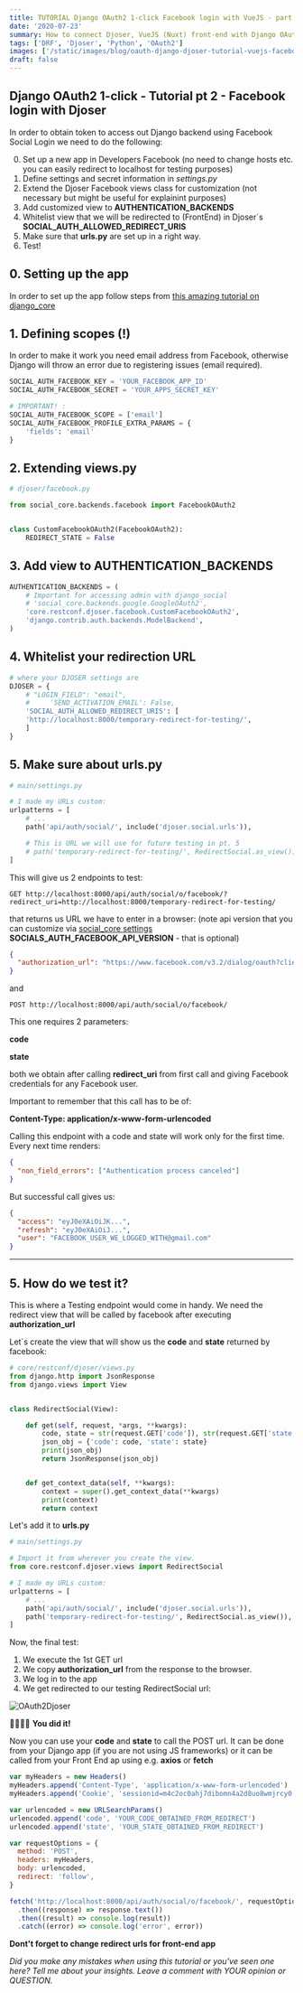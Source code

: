 ```yaml
---
title: TUTORIAL Django OAuth2 1-click Facebook login with VueJS - part 2
date: '2020-07-23'
summary: How to connect Djoser, VueJS (Nuxt) front-end with Django OAuth2 Facebook
tags: ['DRF', 'Djoser', 'Python', 'OAuth2']
images: ['/static/images/blog/oauth-django-djoser-tutorial-vuejs-facebook-one-click-button/oauth-django-social-tutorial-how-to-implement-google-login-part-2.png']
draft: false
---
```


## Django OAuth2 1-click - Tutorial pt 2 - Facebook login with Djoser

In order to obtain token to access out Django backend using Facebook Social Login we need to do the following:

0. Set up a new app in Developers Facebook (no need to change hosts etc. you can easily redirect to localhost for testing purposes)
1. Define settings and secret information in _settings.py_
1. Extend the Djoser Facebook views class for customization (not necessary but might be useful for explainint purposes)
1. Add customized view to **AUTHENTICATION_BACKENDS**
1. Whitelist view that we will be redirected to (FrontEnd) in Djoser´s **SOCIAL_AUTH_ALLOWED_REDIRECT_URIS**
1. Make sure that **urls.py** are set up in a right way.
1. Test!

## 0. Setting up the app

In order to set up the app follow steps from [this amazing tutorial on django_core][0]

## 1. Defining scopes (!)

In order to make it work you need email address from Facebook, otherwise Django will throw an error due to registering issues (email required).

```python
SOCIAL_AUTH_FACEBOOK_KEY = 'YOUR_FACEBOOK_APP_ID'
SOCIAL_AUTH_FACEBOOK_SECRET = 'YOUR_APPS_SECRET_KEY'

# IMPORTANT! :
SOCIAL_AUTH_FACEBOOK_SCOPE = ['email']
SOCIAL_AUTH_FACEBOOK_PROFILE_EXTRA_PARAMS = {
    'fields': 'email'
}
```

## 2. Extending views.py

```python
# djoser/facebook.py

from social_core.backends.facebook import FacebookOAuth2


class CustomFacebookOAuth2(FacebookOAuth2):
    REDIRECT_STATE = False

```

## 3. Add view to AUTHENTICATION_BACKENDS

```python
AUTHENTICATION_BACKENDS = (
    # Important for accessing admin with django_social
    # 'social_core.backends.google.GoogleOAuth2',
    'core.restconf.djoser.facebook.CustomFacebookOAuth2',
    'django.contrib.auth.backends.ModelBackend',
)
```

## 4. Whitelist your redirection URL

```python
# where your DJOSER settings are
DJOSER = {
    # "LOGIN_FIELD": "email",
    #     'SEND_ACTIVATION_EMAIL': False,
    'SOCIAL_AUTH_ALLOWED_REDIRECT_URIS': [
    'http://localhost:8000/temporary-redirect-for-testing/',
    ]
}
```

## 5. Make sure about urls.py

```python
# main/settings.py

# I made my URLs custom:
urlpatterns = [
    # ...
    path('api/auth/social/', include('djoser.social.urls')),

    # This is URL we will use for future testing in pt. 5
    # path('temporary-redirect-for-testing/', RedirectSocial.as_view()),
]
```

This will give us 2 endpoints to test:

```
GET http://localhost:8000/api/auth/social/o/facebook/?redirect_uri=http://localhost:8000/temporary-redirect-for-testing/
```

that returns us URL we have to enter in a browser:
(note api version that you can customize via [social_core settings][1] **SOCIALS_AUTH_FACEBOOK_API_VERSION** - that is optional)

```json
{
  "authorization_url": "https://www.facebook.com/v3.2/dialog/oauth?client_id=YOUR_FACEBOOK_APP_ID&redirect_uri=http://localhost:8000/temporary-redirect-for-testing/&state=THIS_IS_GENERATED_BY_DJANGOf&return_scopes=true&scope=email"
}
```

and

```
POST http://localhost:8000/api/auth/social/o/facebook/
```

This one requires 2 parameters:

**code**

**state**

both we obtain after calling **redirect_uri** from first call and giving Facebook credentials for any Facebook user.

Important to remember that this call has to be of:

**Content-Type: application/x-www-form-urlencoded**

Calling this endpoint with a code and state will work only for the first time. Every next time renders:

```json
{
  "non_field_errors": ["Authentication process canceled"]
}
```

But successful call gives us:

```json
{
  "access": "eyJ0eXAiOiJK...",
  "refresh": "eyJ0eXAiOiJ...",
  "user": "FACEBOOK_USER_WE_LOGGED_WITH@gmail.com"
}
```

---

## 5. How do we test it?

This is where a Testing endpoint would come in handy. We need the redirect view that will be called by facebook after executing **authorization_url**

Let´s create the view that will show us the **code** and **state** returned by facebook:

```python
# core/restconf/djoser/views.py
from django.http import JsonResponse
from django.views import View


class RedirectSocial(View):

    def get(self, request, *args, **kwargs):
        code, state = str(request.GET['code']), str(request.GET['state'])
        json_obj = {'code': code, 'state': state}
        print(json_obj)
        return JsonResponse(json_obj)


    def get_context_data(self, **kwargs):
        context = super().get_context_data(**kwargs)
        print(context)
        return context

```

Let's add it to **urls.py**

```python
# main/settings.py

# Import it from wherever you create the view.
from core.restconf.djoser.views import RedirectSocial

# I made my URLs custom:
urlpatterns = [
    # ...
    path('api/auth/social/', include('djoser.social.urls')),
    path('temporary-redirect-for-testing/', RedirectSocial.as_view()),
]
```

Now, the final test:

1. We execute the 1st GET url
2. We copy **authorization_url** from the response to the browser.
3. We log in to the app
4. We get redirected to our testing RedirectSocial url:

![OAuth2Djoser](./facebook-oauth2-django-redirect.png 'Facebook OAuth2 Django Djoser')

🎉🎉🥳🥳 **You did it!**

Now you can use your **code** and **state** to call the POST url. It can be done from your Django app (if you are not using JS frameworks) or it can be called from your Front End ap using e.g. **axios** or **fetch**

```javascript
var myHeaders = new Headers()
myHeaders.append('Content-Type', 'application/x-www-form-urlencoded')
myHeaders.append('Cookie', 'sessionid=m4c2oc0ahj7dibomn4a2d8uo8wmjrcy0')

var urlencoded = new URLSearchParams()
urlencoded.append('code', 'YOUR_CODE_OBTAINED_FROM_REDIRECT')
urlencoded.append('state', 'YOUR_STATE_OBTAINED_FROM_REDIRECT')

var requestOptions = {
  method: 'POST',
  headers: myHeaders,
  body: urlencoded,
  redirect: 'follow',
}

fetch('http://localhost:8000/api/auth/social/o/facebook/', requestOptions)
  .then((response) => response.text())
  .then((result) => console.log(result))
  .catch((error) => console.log('error', error))
```

**Dont't forget to change redirect urls for front-end app**

_Did you make any mistakes when using this tutorial or you've seen one here? Tell me about your insights. Leave a comment with YOUR opinion or QUESTION._



[0]: https://simpleisbetterthancomplex.com/tutorial/2016/10/24/how-to-add-social-login-to-django.html
[1]: https://python-social-auth.readthedocs.io/en/latest/backends/facebook.html


